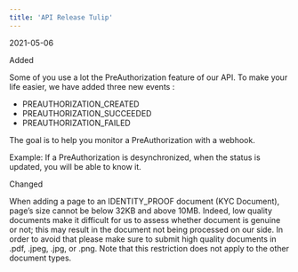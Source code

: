 ```yaml
---  
title: 'API Release Tulip'  
---  
```

<span class="date">2021-05-06</span>  
  
  
<div class="pill pill-green">Added</div>  
  

Some of you use a lot the PreAuthorization feature of our API. To make your life easier, we have added three new events :  
- PREAUTHORIZATION_CREATED  
- PREAUTHORIZATION_SUCCEEDED  
- PREAUTHORIZATION_FAILED  

The goal is to help you monitor a PreAuthorization with a webhook.  

Example: If a PreAuthorization is desynchronized, when the status is updated, you will be able to know it.  
<div class="pill pill-purple">Changed</div>  
  

When adding a page to an IDENTITY_PROOF document (KYC Document), page’s size cannot be below 32KB and above 10MB. Indeed, low quality documents make it difficult for us to assess whether document is genuine or not; this may result in the document not being processed on our side. In order to avoid that please make sure to submit high quality documents in .pdf, .jpeg, .jpg, or .png. Note that this restriction does not apply to the other document types.